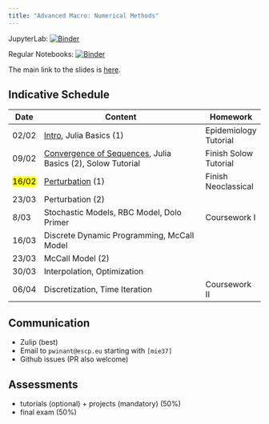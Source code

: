```yaml
---
title: "Advanced Macro: Numerical Methods"
---
```



JupyterLab: 
[![Binder](https://mybinder.org/badge_logo.svg)](https://mybinder.org/v2/gh/albop/mie37.git/master?urlpath=lab)

Regular Notebooks:
[![Binder](https://mybinder.org/badge_logo.svg)](https://mybinder.org/v2/gh/albop/mie37.git/master)

The main link to the slides is [here](http://www.mosphere.fr/mie37/slides/).

## Indicative Schedule

| Date               | Content                                                                                                             | Homework               |
| ------------------ | ------------------------------------------------------------------------------------------------------------------- | ---------------------- |
| 02/02              | [Intro](http://www.mosphere.fr/mie37/slides/index.html), Julia Basics (1)                                           | Epidemiology Tutorial  |
| 09/02              | [Convergence of Sequences](http://www.mosphere.fr/mie37/slides/convergence.html), Julia Basics (2),  Solow Tutorial | Finish Solow Tutorial  |
| <mark>16/02</mark> | [Perturbation](http://www.mosphere.fr/mie37/slides/perturbation.html) (1)                                                                                                    | Finish Neoclassical    |
| 23/03              | Perturbation (2)                                                                                                    |                        |
| 8/03               | Stochastic Models, RBC Model, Dolo Primer                                                                           | Coursework I           |
| 16/03              | Discrete Dynamic Programming, McCall Model                                                                          |                        |
| 23/03              | McCall Model (2)                                                                                                    |                        |
| 30/03              | Interpolation, Optimization                                                                                         |                        |
| 06/04              | Discretization, Time Iteration                                                                                      | Coursework  II         |

## Communication

- Zulip (best)
- Email to `pwinant@escp.eu` starting with `[mie37]`
- Github issues (PR also welcome)

## Assessments

- tutorials (optional) + projects (mandatory) (50%)
- final exam (50%)

